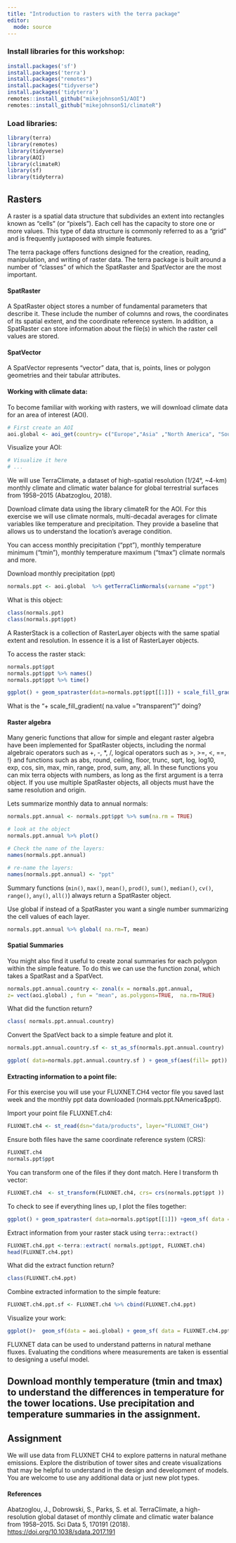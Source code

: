 ```yaml
---
title: "Introduction to rasters with the terra package"
editor: 
  mode: source
---
```


### Install libraries for this workshop:
```r
install.packages('sf')
install.packages('terra')
install.packages("remotes")
install.packages("tidyverse")
install.packages('tidyterra')
remotes::install_github("mikejohnson51/AOI")
remotes::install_github("mikejohnson51/climateR")
```
### Load libraries:

```r
library(terra)
library(remotes)
library(tidyverse)
library(AOI)
library(climateR)
library(sf)
library(tidyterra)
```
## Rasters
A raster is a spatial data structure that subdivides an extent into rectangles known as "cells" (or "pixels"). Each cell has the capacity to store one or more values. This type of data structure is commonly referred to as a "grid" and is frequently juxtaposed with simple features.

The terra package offers functions designed for the creation, reading, manipulation, and writing of raster data. The terra package is built around a number of “classes” of which the SpatRaster and SpatVector are the most important.

#### SpatRaster
A SpatRaster object stores a number of fundamental parameters that describe it. These include the number of columns and rows, the coordinates of its spatial extent, and the coordinate reference system. In addition, a SpatRaster can store information about the file(s) in which the raster cell values are stored.

#### SpatVector
A SpatVector represents “vector” data, that is, points, lines or polygon geometries and their tabular attributes.

#### Working with climate data:

To become familiar with working with rasters, we will download climate data for an area of interest (AOI). 

```r

# First create an AOI
aoi.global <- aoi_get(country= c("Europe","Asia" ,"North America", "South America", "Australia","Africa", "New Zealand"))

```
Visualize your AOI:

```r
# Visualize it here
# ...
```

We will use TerraClimate, a dataset of high-spatial resolution (1/24°, ~4-km) monthly climate and climatic water balance for global terrestrial surfaces from 1958–2015 (Abatzoglou, 2018).

Download climate data using the library climateR for the AOI. For this exercise we will use climate normals, multi-decadal averages for climate variables like temperature and precipitation. They provide a baseline that allows us to understand the location’s average condition.

You can access monthly precipitation ("ppt"), monthly temperature minimum ("tmin"), monthly temperature maximum ("tmax") climate normals and more.

Download monthly precipitation (ppt)

```r

normals.ppt <- aoi.global  %>% getTerraClimNormals(varname ="ppt")

```
What is this object:
```r
class(normals.ppt)
class(normals.ppt$ppt)
```

A RasterStack is a collection of RasterLayer objects with the same spatial extent and resolution. In essence it is a list of RasterLayer objects.

To access the raster stack:
```r
normals.ppt$ppt
normals.ppt$ppt %>% names()
normals.ppt$ppt %>% time()

ggplot() + geom_spatraster(data=normals.ppt$ppt[[1]]) + scale_fill_gradient( na.value = "transparent")

```
What is the "+ scale_fill_gradient( na.value = "transparent")" doing?

#### Raster algebra
Many generic functions that allow for simple and elegant raster algebra have been implemented for SpatRaster objects, including the normal algebraic operators such as +, -, *, /, logical operators such as >, >=, <, ==, !} and functions such as abs, round, ceiling, floor, trunc, sqrt, log, log10, exp, cos, sin, max, min, range, prod, sum, any, all. In these functions you can mix terra objects with numbers, as long as the first argument is a terra object. If you use multiple SpatRaster objects, all objects must have the same resolution and origin. 

Lets summarize monthly data to annual normals: 

```r
normals.ppt.annual <- normals.ppt$ppt %>% sum(na.rm = TRUE)

# look at the object
normals.ppt.annual %>% plot()

# Check the name of the layers:
names(normals.ppt.annual)

# re-name the layers:
names(normals.ppt.annual) <- "ppt"
```
Summary functions (`min()`, `max()`, `mean()`, `prod()`, `sum()`, `median()`, `cv()`, `range()`, `any()`, `all()`) always return a SpatRaster object.

Use global if instead of a SpatRaster you want a single number summarizing the cell values of each layer.

```r

normals.ppt.annual %>% global( na.rm=T, mean)

```

#### Spatial Summaries

You might also find it useful to create zonal summaries for each polygon within the simple feature. To do this we can use the function zonal, which takes a SpatRast and a SpatVect.

```r

normals.ppt.annual.country <- zonal(x = normals.ppt.annual, 
z= vect(aoi.global) , fun = "mean", as.polygons=TRUE,  na.rm=TRUE)

```
What did the function return?

```r

class( normals.ppt.annual.country)

```
Convert the SpatVect back to a simple feature and plot it.

```r

normals.ppt.annual.country.sf <- st_as_sf(normals.ppt.annual.country)   

ggplot( data=normals.ppt.annual.country.sf ) + geom_sf(aes(fill= ppt))

```
#### Extracting information to a point file:
For this exercise you will use your FLUXNET.CH4 vector file you saved last week and the monthly ppt data downloaded (normals.ppt.NAmerica$ppt).  

Import your point file FLUXNET.ch4:

```r

FLUXNET.ch4 <- st_read(dsn="data/products", layer="FLUXNET_CH4")

```
Ensure both files have the same coordinate reference system (CRS):

```r

FLUXNET.ch4 
normals.ppt$ppt
```
You can transform one of the files if they dont match. Here I transform th vector:

```r
FLUXNET.ch4  <- st_transform(FLUXNET.ch4, crs= crs(normals.ppt$ppt ))
```

To check to see if everything lines up, I plot the files together:
```r

ggplot() + geom_spatraster( data=normals.ppt$ppt[[1]]) +geom_sf( data =FLUXNET.ch4 ) +  scale_fill_gradient( na.value = "transparent")

```
Extract information from your raster stack using `terra::extract()`

```r

FLUXNET.ch4.ppt <-terra::extract( normals.ppt$ppt, FLUXNET.ch4)
head(FLUXNET.ch4.ppt)
```

What did the extract function return?

```r
class(FLUXNET.ch4.ppt)
```
Combine extracted information to the simple feature:
```r

FLUXNET.ch4.ppt.sf <- FLUXNET.ch4 %>% cbind(FLUXNET.ch4.ppt)
```
Visualize your work:

```r
ggplot()+  geom_sf(data = aoi.global) + geom_sf( data = FLUXNET.ch4.ppt.sf, aes( col= ppt_1961.09.01_19812010)) 
```

FLUXNET data can be used to understand patterns in natural methane fluxes. Evaluating the conditions where measurements are taken is essential to designing a useful model. 

## Download monthly temperature (tmin and tmax) to understand the differences in temperature for the tower locations. Use precipitation and temperature summaries in the assignment.

## Assignment
We will use data from FLUXNET CH4 to explore patterns in natural methane emissions. Explore the distribution of tower sites and create visualizations that may be helpful to understand in the design and development of models. You are welcome to use any additional data or just new plot types.

#### References

Abatzoglou, J., Dobrowski, S., Parks, S. et al. TerraClimate, a high-resolution global dataset of monthly climate and climatic water balance from 1958–2015. Sci Data 5, 170191 (2018). <https://doi.org/10.1038/sdata.2017.191>